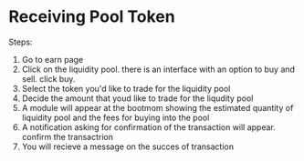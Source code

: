 
# Receiving Pool Token

Steps:

1.  Go to earn page
2. Click on the liquidity pool. there is an interface with an option to buy and sell. click buy.
3. Select the token you'd like to trade for the liquidity pool
4. Decide the amount that youd like to trade for the liqudity pool
5. A module will appear at the bootmom showing the estimated quantity of liquidity pool and the fees for buying into the pool
6. A notification asking for confirmation of the transaction will appear. confirm the transactrion
7. You will recieve a message on the succes of transaction
